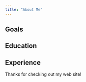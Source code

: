```yaml
---
title: "About Me"
---
```


::: {#me}
## Goals

## Education

## Experience
:::

Thanks for checking out my web site!
